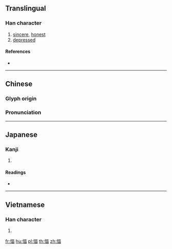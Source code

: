 ==Translingual==

===Han character===
{{Han char|rn=61|rad=心|as=09|sn=12|four=91066|canj=PMRW,XPMRW|ids=⿰忄畐}}

# [[sincere]], [[honest]]
# [[depressed]]

====References====
* {{Han ref|kx=0394.160|dkj=10916|dj=0730.230|hdz=42326.090|uh=610A|ud=24842|bh=D941|bd=55617}}

----

==Chinese==
{{zh-forms}}

===Glyph origin===
{{Han etym}}

===Pronunciation===
{{zh-pron
|m=bì,qì
|c=bik1
|mc=y
|oc=y
|ma=
|cat=a
}}

----

==Japanese==

===Kanji===
{{ja-kanji|grade=|rs=心09}}

# {{defn|lang=ja|sort=心09}}

====Readings====
* {{ja-readings|on=[[ひょく]] (hyoku), [[ひき]] (hiki), [[ふく]] (fuku)|kun=[[まこと]] (makoto)}}

----

==Vietnamese==

===Han character===
{{vi-readings|rs=心09|hanviet=bực}}

# {{defn|lang=vi|sort=心09}}

[[fr:愊]]
[[hu:愊]]
[[pl:愊]]
[[th:愊]]
[[zh:愊]]